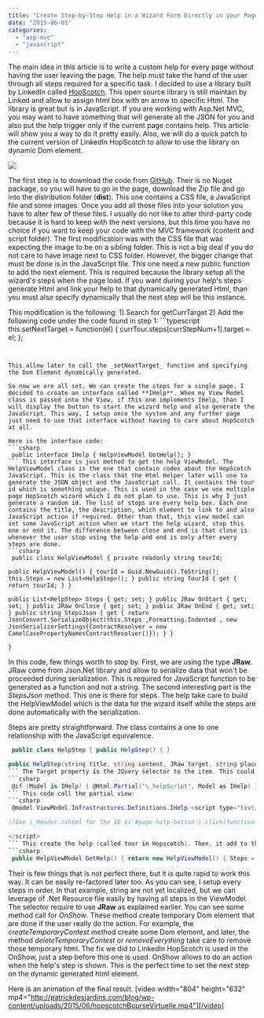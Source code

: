 ```yaml
---
title: "Create Step-by-Step Help in a Wizard Form Directly in your Page"
date: "2015-06-01"
categories: 
  - "asp-mvc"
  - "javascript"
---
```


The main idea in this article is to write a custom help for every page without having the user leaving the page. The help must take the hand of the user through all steps required for a specific task. I decided to use a library built by LinkedIn called [HopScotch](https://github.com/linkedin/hopscotch). This open source library is still maintain by Linked and allow to assign html box with an arrow to specific Html. The library is great but is in JavaScript. If you are working with Asp.Net MVC, you may want to have something that will generate all the JSON for you and also put the help trigger only if the current page contains help. This article will show you a way to do it pretty easily. Also, we will do a quick patch to the current version of LinkedIn HopScotch to allow to use the library on dynamic Dom element.

![](images/LinkedInHopScotchExample-400x149.png)

The first step is to download the code from [GitHub](https://github.com/linkedin/hopscotch). Their is no Nuget package, so you will have to go in the page, download the Zip file and go into the distribution folder (**dist**). This one contains a CSS file, a JavaScript file and some images. Once you add all those files into your solution you have to alter few of these files. I usually do not like to alter third-party code because it is hard to keep with the next versions, but this time you have no choice if you want to keep your code with the MVC framework (content and script folder). The first modification was with the CSS file that was expecting the image to be on a sibling folder. This is not a big deal if you do not care to have image next to CSS folder. However, the bigger change that must be done is in the JavaScript file. This one need a new public function to add the next element. This is required because the library setup all the wizard's steps when the page load. If you want during your help's steps generate Html and link your help to that dynamically generated Html, than you must also specify dynamically that the next step will be this instance.

This modification is the following: 1) Search for getCurrTarget 2) Add the following code under the code found in step 1: ```typescript
this.setNextTarget = function(el) { currTour.steps[currStepNum+1].target = el; }; 
``` 


This allow later to call the _setNextTarget_ function and specifying the Dom Element dynamically generated.

So now we are all set. We can create the steps for a single page. I decided to create an interface called **IHelp**. When my View Model class is passed into the View, if this one implements IHelp, than I will display the button to start the wizard help and also generate the JavaScript. This way, I setup once the system and any further page just need to use that interface without having to care about HopScotch at all.

Here is the interface code: 
```csharp
 public interface IHelp { HelpViewModel GetHelp(); } 
``` This interface is just method to get the help ViewModel. The HelpViewModel class is the one that contain codes about the HopScotch JavaScript. This is the class that the Html Helper later will use to generate the JSON object and the JavaScript call. It contains the tour id which is something unique. This is used in the case we use multiple page HopScotch wizard which I do not plan to use. This is why I just generate a random id. The list of steps are every help box. Each one contains the title, the description, which element to link to and also JavaScript action if required. Other than that, this view model can set some JavaScript action when we start the help wizard, stop this one or end it. The difference between close and end is that close is whenever the user stop using the help and end is only after every steps are done. 
```csharp
 public class HelpViewModel { private readonly string tourId;

public HelpViewModel() { tourId = Guid.NewGuid().ToString(); this.Steps = new List<HelpStep>(); } public string TourId { get { return tourId; } }

public List<HelpStep> Steps { get; set; } public JRaw OnStart { get; set; } public JRaw OnClose { get; set; } public JRaw OnEnd { get; set; } public string StepsJson { get { return JsonConvert.SerializeObject(this.Steps ,Formatting.Indented , new JsonSerializerSettings{ContractResolver = new CamelCasePropertyNamesContractResolver()}); } }

} 
```

In this code, few things worth to stop by. First, we are using the type **JRaw**. JRaw come from Json.Net library and allow to serialize data that won't be proceeded during serialization. This is required for JavaScript function to be generated as a function and not a string. The second interesting part is the _StepsJson_ method. This one is there for steps. The help take care to build the HelpViewModel which is the data for the wizard itself while the steps are done automatically with the serialization.

Steps are pretty straightforward. The class contains a one to one relationship with the JavaScript equivalence. 
```csharp
 public class HelpStep { public HelpStep() { }

public HelpStep(string title, string content, JRaw target, string placement) { this.Title = title; this.Content = content; this.Target = target; this.Placement = placement; } public string Title { get; set; } public string Content { get; set; } public JRaw Target { get; set; } public JRaw OnPrev { get; set; } public JRaw OnNext { get; set; } public JRaw OnShow { get; set; } public string Placement { get; set; } } 
``` The Target property is the JQuery selector to the item. This could be also a straight JavaScript selector to the Dom element. The next part is to have something that use the View Model and to generate the HopScotch code. The partial view that hack has an helper is only used when the View Model implement the IHelp interface. Inside the layout.cshtml : 
```csharp
 @if (Model is IHelp) { @Html.Partial("\_helpScript", Model as IHelp) } 
``` This code call the partial view: 
```csharp
 @model ViewModel.Infrastructures.Definitions.IHelp <script type="text/javascript"> @{ var infoTour = Model.GetHelp(); } var tour = { id: "@infoTour.TourId", steps: @Html.Raw(infoTour.StepsJson), onClose : @infoTour.OnClose, onError : function (e){console.log(e);}, showPrevButton: false };

//See \_Header.cshtml for the ID $('#page-help-button').click(function () { hopscotch.startTour(tour); });

</script> 
``` This create the help (called tour in Hopscotch). Then, it add to the help button the action to start the help wizard. The generated code look like the one that can be found in the official website. To create the first help wizard, you just need to have your view model having the implementation using the IHelp. Here is an example: 
```csharp
 public HelpViewModel GetHelp() { return new HelpViewModel() { Steps = { new HelpStep("Join Contest", "You can join one or many contests.", new JRaw("$('#contest-unsubscribed-panel-header')[0]"), "bottom"), new HelpStep("Your Contest", "All the contest you are subscribed are listed here.", new JRaw("$('#contest-subscribed-panel-header')[0]"), "top") {OnShow = new JRaw("function(){createTemporaryContest();}")}, new HelpStep("All Existing Contests", "This is the title of the contest", new JRaw("$('tempo-title')[0]"), "top") {OnShow = new JRaw("function(){hopscotch.setNextTarget($('#tempo-description')[0]); }")}, new HelpStep("Time", "This is the remaining time of the contest", new JRaw("$('#tempo-description')[0]"), "bottom") {OnShow = new JRaw("function(){hopscotch.setNextTarget($('#tempo-number')[0]); }")}, new HelpStep("Participants", "This is the number of user already the contest", new JRaw("$('#tempo-number')[0]"), "top") {OnShow = new JRaw("function(){hopscotch.setNextTarget($('#tempo-description')[0]); }")}, new HelpStep("More Details", "Clicking on the contest will show you the full description of the contest. If you see this box having a shining animation, it means that is it a brand new contest.", new JRaw("$('#tempo-click-description')[0]"), "top") {OnShow = new JRaw("function(){deleteTemporaryContest(); }")}, new HelpStep("What Happen If...", "Once you join, the contest will leave this container and get into the joined contest above", new JRaw("$('#contest-subscribed')[0]"), "top") {OnNext = new JRaw("function(){deleteTemporaryContestFromJoinedContest();}")}, new HelpStep("Done", "Now is it your turn!", new JRaw("$('h1')[0]"), "bottom"){OnShow = new JRaw("function(){removeEverything();}")}, }, OnClose = new JRaw("function(){removeEverything();}") }; } 
```

Their is few things that is not perfect there, but it is quite rapid to work this way. It can be easily re-factored later too. As you can see, I setup every steps in order. In that example, string are not yet localized, but we can leverage of .Net Resource file easily by having all steps in the ViewModel. The selector require to use **JRaw** as explained earlier. You can see some method call for _OnShow_. These method create temporary Dom element that are done if the user really do the action. For example, the _createTemporaryContest_ method create some Dom element, and later, the method _deleteTemporaryContest_ or _removeEverything_ take care to remove those temporary html. The fix we did to LinkedIn HopScotch is used in the OnShow, just a step before this one is used. OnShow allows to do an action when the help's step is shown. This is the perfect time to set the next step on the dynamic generated html element.

Here is an animation of the final result. [video width="804" height="632" mp4="http://patrickdesjardins.com/blog/wp-content/uploads/2015/06/hopscotchBourseVirtuelle.mp4"][/video]
